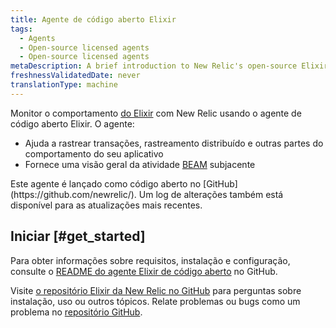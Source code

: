 ```yaml
---
title: Agente de código aberto Elixir
tags:
  - Agents
  - Open-source licensed agents
  - Open-source licensed agents
metaDescription: A brief introduction to New Relic's open-source Elixir agent.
freshnessValidatedDate: never
translationType: machine
---
```


Monitor o comportamento [do Elixir](https://github.com/newrelic/elixir_agent) com New Relic usando o agente de código aberto Elixir. O agente:

* Ajuda a rastrear transações, rastreamento distribuído e outras partes do comportamento do seu aplicativo
* Fornece uma visão geral da atividade [BEAM](http://erlang.org/faq/implementations.html#idp32950544) subjacente

<Callout variant="tip">
  Este agente é lançado como código aberto no [GitHub](https://github.com/newrelic/). Um log de alterações também está disponível para as atualizações mais recentes.
</Callout>

## Iniciar [#get_started]

Para obter informações sobre requisitos, instalação e configuração, consulte o [README do agente Elixir de código aberto](https://github.com/newrelic/elixir_agent/blob/master/README.md) no GitHub.

Visite [o repositório Elixir da New Relic no GitHub](https://github.com/newrelic/elixir_agent) para perguntas sobre instalação, uso ou outros tópicos. Relate problemas ou bugs como um problema no [repositório GitHub](https://github.com/newrelic/elixir_agent/issues).

<InstallFeedback/>